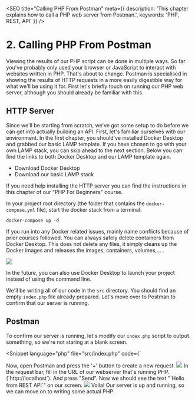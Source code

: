 
<SEO
  title="Calling PHP From Postman"
  meta={{
    description: 'This chapter explains how to call a PHP web server from Postman.',
    keywords: 'PHP, REST, API'
  }}
/>

# 2. Calling PHP From Postman

Viewing the results of our PHP script can be done in multiple ways.
So far you've probably only used your browser or JavaScript to interact with websites written in PHP.
That's about to change. Postman is specialised in showing the results of HTTP requests in a more easily digestible way for what we'll be using it for.
First let's briefly touch on running our PHP web server, although you should already be familiar with this.

## HTTP Server

Since we'll be starting from scratch, we've got some setup to do before we can get into actually building an API.
First, let's familiar ourselves with our environment. In the first chapter, you should've installed Docker Desktop
and grabbed our basic LAMP template. If you have chosen to go with your own LAMP stack, you can skip ahead to the next section.
Below you can find the links to both Docker Desktop and our LAMP template again.

* <Link href="https://www.docker.com/products/docker-desktop/">Download Docker Desktop</Link>
* <Link href="https://github.com/jannes-io/php-course-docker">Download our basic LAMP stack</Link>

If you need help installing the HTTP server you can find the instructions in <Link href="/courses/php-beginners/01-what-is-php">this chapter</Link> of our "PHP For Beginners" course.

In your project root directory (the folder that contains the `docker-compose.yml` file), start the docker stack from a terminal:
```
docker-compose up -d
```

If you run into any Docker related issues, mainly name conflicts because of prior courses followed. You can always safely delete containers from Docker Desktop.
This does not delete any files, it simply cleans up the Docker images and releases the images, containers, volumes,... .

<img src="/img/php-rest-api/02-docker-remove.png" />

In the future, you can also use Docker Desktop to launch your project instead of using the command line.

We'll be writing all of our code in the `src` directory. You should find an empty `index.php` file already prepared.
Let's move over to Postman to confirm that our server is running.

## Postman

To confirm our server is running, let's modify our `index.php` script to output something, so we're not staring at a blank screen.

<Snippet language="php" file="src/index.php" code={`
<?php
echo 'Hello from REST API';
`} />

Now, open Postman and press the '+' button to create a new request.

<img src="/img/php-rest-api/02-postman.png" />

In the request bar, fill in the URL of our webserver that's running PHP. (`http://localhost`).

And press "Send". Now we should see the text "`Hello from REST API`" on our screen.

<img src="/img/php-rest-api/02-postman-hello.png" />

Voila! Our server is up and running, so we can move on to writing some actual PHP.

<ChapterNavigator prev="/courses/php-rest-api/01-what-is-rest" next="/courses/php-rest-api/03-autoloading" />
